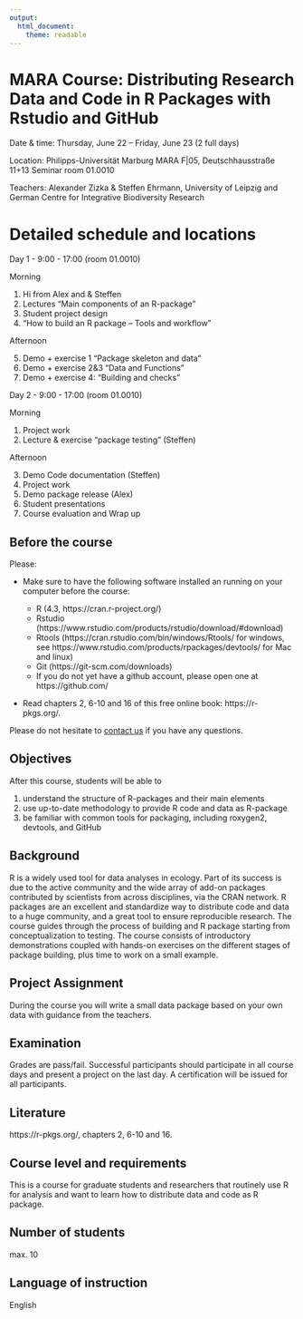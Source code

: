 ```yaml
---
output: 
  html_document:
    theme: readable
---
```


# MARA Course: Distributing Research Data and Code in R Packages with Rstudio and GitHub

Date & time: Thursday, June 22 – Friday, June 23 (2 full days)

Location: Philipps-Universität Marburg MARA F|05, Deutschhausstraße 11+13 Seminar room 01.0010 

Teachers: Alexander Zizka & Steffen Ehrmann, University of Leipzig and German Centre for Integrative Biodiversity Research  


# Detailed schedule and locations
Day 1 - 9:00 - 17:00 (room 01.0010)

Morning

1. Hi from Alex and & Steffen
2. Lectures "Main components of an R-package"
3. Student project design
4. "How to build an R package – Tools and workflow"

Afternoon

5. Demo + exercise 1 "Package skeleton and data"
6. Demo + exercise 2&3 "Data and Functions"
7. Demo + exercise 4: "Building and checks"

Day 2 - 9:00 - 17:00 (room 01.0010)

Morning

1. Project work
2. Lecture & exercise "package testing" (Steffen)

Afternoon

3. Demo Code documentation (Steffen)
4. Project work
5. Demo package release (Alex)
6. Student presentations
7. Course evaluation and Wrap up

## Before the course

Please:

* Make sure to have the following software installed an running on your computer before the course:

  *	R (4.3, https://cran.r-project.org/) 
  *	Rstudio (https://www.rstudio.com/products/rstudio/download/#download)
  *	Rtools (https://cran.rstudio.com/bin/windows/Rtools/ for windows, see https://www.rstudio.com/products/rpackages/devtools/ for Mac and linux)
  *	Git (https://git-scm.com/downloads)
  *	If you do not yet have a github account, please open one at https://github.com/

* Read chapters 2, 6-10 and 16 of this free online book: https://r-pkgs.org/. 

Please do not hesitate to [contact us](mailto:alexander.zizka@biologie.uni-marburg.de) if you have any questions.


## Objectives

After this course, students will be able to

1. understand the structure of R-packages and their main elements	
2. use up-to-date methodology to provide R code and data as R-package
3. be familiar with common tools for packaging, including roxygen2, devtools, and GitHub


## Background
R is a widely used tool for data analyses in ecology. Part of its success is due to the active community and the wide array of add-on packages contributed by scientists from across disciplines, via the CRAN network. R packages are an excellent and standardize way to distribute code and data to a huge community, and a great tool to ensure reproducible research. The course guides through the process of building and R package starting from conceptualization to testing. The course consists of introductory demonstrations coupled with hands-on exercises on the different stages of package building, plus time to work on a small example.


## Project Assignment
During the course you will write a small data package based on your own data with guidance from the teachers.


## Examination
Grades are pass/fail. Successful participants should participate in all course days and present a project on the last day. A certification will be issued for all participants.


## Literature
https://r-pkgs.org/, chapters 2, 6-10 and 16.


## Course level and requirements
This is a course for graduate students and researchers that routinely use R for analysis and want to learn how to distribute data and code as R package.


## Number of students
max. 10


## Language of instruction
English